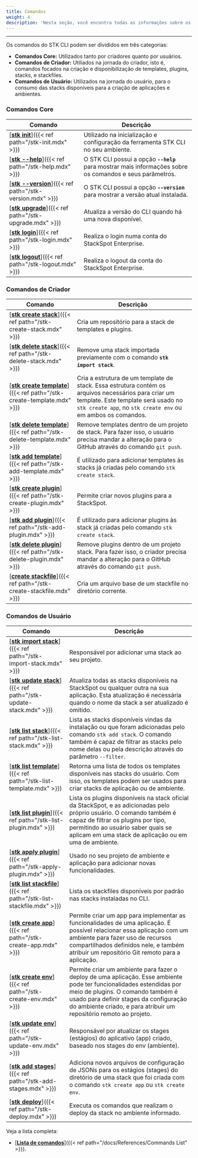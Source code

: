 ```yaml
---
title: Comandos
weight: 4
description: 'Nesta seção, você encontra todas as informações sobre os comandos do STK CLI.'
---
```


---

Os comandos do STK CLI podem ser divididos em três categorias:
- **Comandos Core:** Utilizados tanto por criadores quanto por usuários.
- **Comandos de Criador:** Utiliados na jornada do criador, isto é, comandos focados na criação e disponibilização de templates, plugins, stacks, e stackfiles.
- **Comandos de Usuário:**  Utilizados na jornada do usuário, para o consumo das stacks disponíveis para a criação de aplicações e ambientes.

### **Comandos Core**

Comando   | Descrição
--------- | ------
[<ins>**stk init**</ins>]({{< ref path="/stk-init.mdx" >}}) | Utilizado na inicialização e configuração da ferramenta STK CLI no seu ambiente.
[<ins>**stk --help**</ins>]({{< ref path="/stk-help.mdx" >}}) | O STK CLI possui a opção **`--help`** para mostrar mais informações sobre os comandos e seus parâmetros.
[<ins>**stk --version**</ins>]({{< ref path="/stk-version.mdx" >}}) | O STK CLI possui a opção **`--version`** para mostrar a versão atual instalada.
[<ins>**stk upgrade**</ins>]({{< ref path="/stk-upgrade.mdx" >}}) | Atualiza a versão do CLI quando há uma nova disponível. 
[<ins>**stk login**</ins>]({{< ref path="/stk-login.mdx" >}}) | Realiza o login numa conta do StackSpot Enterprise.
[<ins>**stk logout**</ins>]({{< ref path="/stk-logout.mdx" >}}) | Realiza o logout da conta do StackSpot Enterprise.

### **Comandos de Criador**

Comando   | Descrição
--------- | ------
[<ins>**stk create stack**</ins>]({{< ref path="/stk-create-stack.mdx" >}}) | Cria um repositório para a stack de templates e plugins.
[<ins>**stk delete stack**</ins>]({{< ref path="/stk-delete-stack.mdx" >}}) |Remove uma stack importada previamente com o comando **`stk import stack`**. 
[<ins>**stk create template**</ins>]({{< ref path="/stk-create-template.mdx" >}}) | Cria a estrutura de um template de stack. Essa estrutura contém os arquivos necessários para criar um template. Este template será usado no `stk create app`, no `stk create env` ou em ambos os comandos.
[<ins>**stk delete template**</ins>]({{< ref path="/stk-delete-template.mdx" >}}) | Remove templates dentro de um projeto de stack. Para fazer isso, o usuário precisa mandar a alteração para o GitHub através do comando `git push`.  
| [<ins>**stk add template**</ins>]({{< ref path="/stk-add-template.mdx" >}}) | É utilizado para adicionar templates às stacks já criadas pelo comando `stk create stack`. 
[<ins>**stk create plugin**</ins>]({{< ref path="/stk-create-plugin.mdx" >}}) | Permite criar novos plugins para a StackSpot.  
[<ins>**stk add plugin**</ins>]({{< ref path="/stk-add-plugin.mdx" >}}) | É utilizado para adicionar plugins às stack já criadas pelo comando `stk create stack`.  
[<ins>**stk delete plugin**</ins>]({{< ref path="/stk-delete-plugin.mdx" >}}) | Remove plugins dentro de um projeto stack. Para fazer isso, o criador precisa mandar a alteração para o GitHub através do comando `git push`.   
[<ins>**create stackfile**</ins>]({{< ref path="/stk-create-stackfile.mdx" >}}) | Cria um arquivo base de um stackfile no diretório corrente.  

### **Comandos de Usuário**  

Comando   | Descrição
--------- | ------
[<ins>**stk import stack**</ins>]({{< ref path="/stk-import-stack.mdx" >}}) | Responsável por adicionar uma stack ao seu projeto.  
[<ins>**stk update stack**</ins>]({{< ref path="/stk-update-stack.mdx" >}}) | Atualiza todas as stacks disponíveis na StackSpot ou qualquer outra na sua aplicação. Esta atualização é necessária quando o nome da stack a ser atualizado é omitido.  
[<ins>**stk list stack**</ins>]({{< ref path="/stk-list-stack.mdx" >}}) | Lista as stacks disponíveis vindas da instalação ou que foram adicionadas pelo comando `stk add stack`. O comando também é capaz de filtrar as stacks pelo nome delas ou pela descrição através do parâmetro `--filter`.  
[<ins>**stk list template**</ins>]({{< ref path="/stk-list-template.mdx" >}})  | Retorna uma lista de todos os templates disponíveis nas stacks do usuário. Com isso, os templates podem ser usados para criar stacks de aplicação ou de ambiente.  
[<ins>**stk list plugin**</ins>]({{< ref path="/stk-list-plugin.mdx" >}}) | Lista os plugins disponíveis na stack oficial da StackSpot, e as adicionadas pelo próprio usuário. O comando também é capaz de filtrar os plugins por tipo, permitindo ao usuário saber quais se aplicam em uma stack de aplicação ou em uma de ambiente.  
[<ins>**stk apply plugin**</ins>]({{< ref path="/stk-apply-plugin.mdx" >}}) | Usado no seu projeto de ambiente e aplicação para adicionar novas funcionalidades.  
[<ins>**stk list stackfile**</ins>]({{< ref path="/stk-list-stackfile.mdx" >}}) | Lista os stackfiles disponíveis por padrão nas stacks instaladas no CLI. 
[<ins>**stk create app**</ins>]({{< ref path="/stk-create-app.mdx" >}}) | Permite criar um app para implementar as funcionalidades de uma aplicação. É possível relacionar essa aplicação com um ambiente para fazer uso de recursos compartilhados definidos nele, e também atribuir um repositório Git remoto para a aplicação.  
[<ins>**stk create env**</ins>]({{< ref path="/stk-create-env.mdx" >}}) | Permite criar um ambiente para fazer o deploy de uma aplicação. Esse ambiente pode ter funcionalidades estendidas por meio de plugins. O comando também é usado para definir stages da configuração do ambiente criado, e para atribuir um repositório remoto ao projeto.  
[<ins>**stk update env**</ins>]({{< ref path="/stk-update-env.mdx" >}}) | Responsável por atualizar os stages (estágios) do aplicativo (app) criado, baseado nos stages do env (ambiente).  
[<ins>**stk add stages**</ins>]({{< ref path="/stk-add-stages.mdx" >}}) | Adiciona novos arquivos de configuração de JSONs para os estágios (stages) do diretório de uma stack que foi criada com o comando `stk create app` ou `stk create env`.  
[<ins>**stk deploy**</ins>]({{< ref path="/stk-deploy.mdx" >}}) | Executa os comandos que realizam o deploy da stack no ambiente informado.  

Veja a lista completa:

- [<ins>**Lista de comandos**</ins>]({{< ref path="/docs/References/Commands List" >}}).